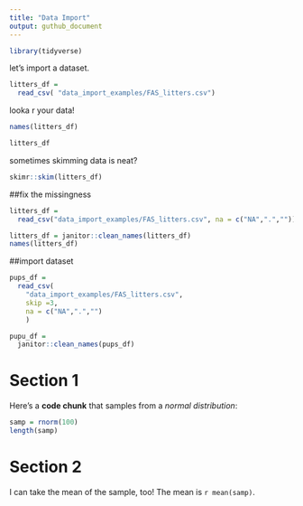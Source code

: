 ```yaml
---
title: "Data Import"
output: guthub_document
---
```


```r
library(tidyverse)
```

let's import a dataset.

```r
litters_df = 
  read_csv( "data_import_examples/FAS_litters.csv")
```

looka r your data!

```r
names(litters_df)
```

```r
litters_df
```

sometimes skimming data is neat?
```r
skimr::skim(litters_df)
```

##fix the missingness
```r
litters_df =
  read_csv("data_import_examples/FAS_litters.csv", na = c("NA",".",""))
```

```r
litters_df = janitor::clean_names(litters_df)
names(litters_df)
```

##import dataset
```r
pups_df = 
  read_csv(
    "data_import_examples/FAS_litters.csv",
    skip =3,
    na = c("NA",".","")
    )

pupu_df = 
  janitor::clean_names(pups_df)
```




# Section 1

Here's a **code chunk** that samples from 
a _normal distribution_:

```r
samp = rnorm(100)
length(samp)
```

# Section 2

I can take the mean of the sample, too!
The mean is `r mean(samp)`.